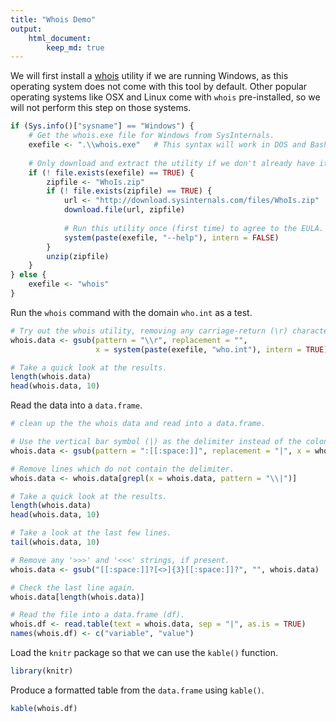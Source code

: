 ```yaml
---
title: "Whois Demo"
output: 
    html_document:
        keep_md: true
---
```


We will first install a [whois](https://en.wikipedia.org/wiki/WHOIS) utility 
if we are running Windows, as this operating system does not come with this 
tool by default. Other popular operating systems like OSX and Linux come with
`whois` pre-installed, so we will not perform this step on those systems.

```r
if (Sys.info()["sysname"] == "Windows") {
    # Get the whois.exe file for Windows from SysInternals.
    exefile <- ".\\whois.exe"   # This syntax will work in DOS and Bash.
    
    # Only download and extract the utility if we don't already have it.
    if (! file.exists(exefile) == TRUE) {
        zipfile <- "WhoIs.zip"
        if (! file.exists(zipfile) == TRUE) {
            url <- "http://download.sysinternals.com/files/WhoIs.zip"
            download.file(url, zipfile)
            
            # Run this utility once (first time) to agree to the EULA.
            system(paste(exefile, "--help"), intern = FALSE)
        }
        unzip(zipfile)
    }
} else {
    exefile <- "whois"
}
```

Run the `whois` command with the domain `who.int` as a test.

```r
# Try out the whois utility, removing any carriage-return (\r) characters.
whois.data <- gsub(pattern = "\\r", replacement = "", 
                   x = system(paste(exefile, "who.int"), intern = TRUE))

# Take a quick look at the results.
length(whois.data)
head(whois.data, 10)
```

Read the data into a `data.frame`.

```r
# clean up the the whois data and read into a data.frame.

# Use the vertical bar symbol (|) as the delimiter instead of the colon (:).
whois.data <- gsub(pattern = ":[[:space:]]", replacement = "|", x = whois.data)

# Remove lines which do not contain the delimiter.
whois.data <- whois.data[grepl(x = whois.data, pattern = "\\|")]

# Take a quick look at the results.
length(whois.data)
head(whois.data, 10)

# Take a look at the last few lines.
tail(whois.data, 10)

# Remove any '>>>' and '<<<' strings, if present.
whois.data <- gsub("[[:space:]]?[<>]{3}[[:space:]]?", "", whois.data)

# Check the last line again.
whois.data[length(whois.data)]

# Read the file into a data.frame (df).
whois.df <- read.table(text = whois.data, sep = "|", as.is = TRUE)
names(whois.df) <- c("variable", "value")
```

Load the `knitr` package so that we can use the `kable()` function.

```r
library(knitr)
```

Produce a formatted table from the `data.frame` using `kable()`.

```r
kable(whois.df)
```